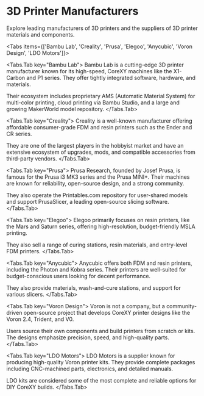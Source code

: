 
# 3D Printer Manufacturers

Explore leading manufacturers of 3D printers and the suppliers of 3D printer materials and components.

<Tabs items={['Bambu Lab', 'Creality', 'Prusa', 'Elegoo', 'Anycubic', 'Voron Design', 'LDO Motors']}>

<Tabs.Tab key="Bambu Lab">
Bambu Lab is a cutting-edge 3D printer manufacturer known for its high-speed, CoreXY machines like the X1-Carbon and P1 series. They offer tightly integrated software, hardware, and materials. 

Their ecosystem includes proprietary AMS (Automatic Material System) for multi-color printing, cloud printing via Bambu Studio, and a large and growing MakerWorld model repository.
</Tabs.Tab>

<Tabs.Tab key="Creality">
Creality is a well-known manufacturer offering affordable consumer-grade FDM and resin printers such as the Ender and CR series.

They are one of the largest players in the hobbyist market and have an extensive ecosystem of upgrades, mods, and compatible accessories from third-party vendors.
</Tabs.Tab>

<Tabs.Tab key="Prusa">
Prusa Research, founded by Josef Prusa, is famous for the Prusa i3 MK3 series and the Prusa MINI+. Their machines are known for reliability, open-source design, and a strong community.

They also operate the Printables.com repository for user-shared models and support PrusaSlicer, a leading open-source slicing software.
</Tabs.Tab>

<Tabs.Tab key="Elegoo">
Elegoo primarily focuses on resin printers, like the Mars and Saturn series, offering high-resolution, budget-friendly MSLA printing.

They also sell a range of curing stations, resin materials, and entry-level FDM printers.
</Tabs.Tab>

<Tabs.Tab key="Anycubic">
Anycubic offers both FDM and resin printers, including the Photon and Kobra series. Their printers are well-suited for budget-conscious users looking for decent performance.

They also provide materials, wash-and-cure stations, and support for various slicers.
</Tabs.Tab>

<Tabs.Tab key="Voron Design">
Voron is not a company, but a community-driven open-source project that develops CoreXY printer designs like the Voron 2.4, Trident, and V0.

Users source their own components and build printers from scratch or kits. The designs emphasize precision, speed, and high-quality parts.
</Tabs.Tab>

<Tabs.Tab key="LDO Motors">
LDO Motors is a supplier known for producing high-quality Voron printer kits. They provide complete packages including CNC-machined parts, electronics, and detailed manuals.

LDO kits are considered some of the most complete and reliable options for DIY CoreXY builds.
</Tabs.Tab>

</Tabs>




